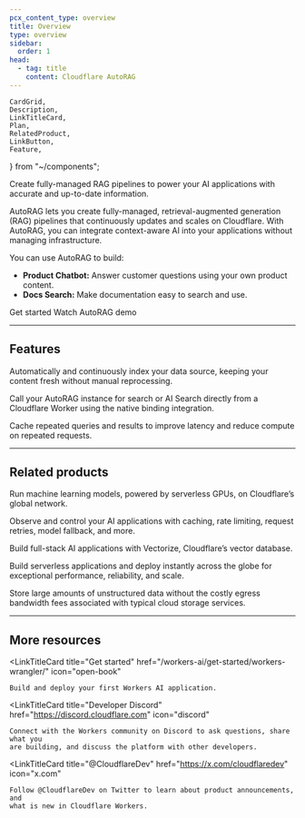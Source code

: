```yaml
---
pcx_content_type: overview
title: Overview
type: overview
sidebar:
  order: 1
head:
  - tag: title
    content: Cloudflare AutoRAG
---
```


	CardGrid,
	Description,
	LinkTitleCard,
	Plan,
	RelatedProduct,
	LinkButton,
	Feature,
} from "~/components";

<Description>
	Create fully-managed RAG pipelines to power your AI applications with accurate
	and up-to-date information.
</Description>

<Plan type="all" />

AutoRAG lets you create fully-managed, retrieval-augmented generation (RAG) pipelines that continuously updates and scales on Cloudflare. With AutoRAG, you can integrate context-aware AI into your applications without managing infrastructure.

You can use AutoRAG to build:

- **Product Chatbot:** Answer customer questions using your own product content.
- **Docs Search:** Make documentation easy to search and use.

<div>
	<LinkButton href="/autorag/get-started">Get started</LinkButton>
	<LinkButton
		target="_blank"
		variant="secondary"
		icon="external"
		href="https://www.youtube.com/watch?v=JUFdbkiDN2U"
	>
		Watch AutoRAG demo
	</LinkButton>
</div>

---

## Features

<Feature header="Automated indexing" href="/autorag/configuration/indexing/" cta="View indexing">

Automatically and continuously index your data source, keeping your content fresh without manual reprocessing.

</Feature>

<Feature header="Workers Binding" href="/autorag/usage/workers-binding/" cta="Add to Worker">

Call your AutoRAG instance for search or AI Search directly from a Cloudflare Worker using the native binding integration.

</Feature>

<Feature header="Similarity caching" href="/autorag/configuration/cache/" cta="Use caching">

Cache repeated queries and results to improve latency and reduce compute on repeated requests.

</Feature>

---

## Related products

<RelatedProduct header="Workers AI" href="/workers-ai/" product="workers-ai">

Run machine learning models, powered by serverless GPUs, on Cloudflare’s global network.

</RelatedProduct>

<RelatedProduct header="AI Gateway" href="/ai-gateway/" product="ai-gateway">

Observe and control your AI applications with caching, rate limiting, request retries, model fallback, and more.

</RelatedProduct>

<RelatedProduct header="Vectorize" href="/vectorize/" product="vectorize">

Build full-stack AI applications with Vectorize, Cloudflare’s vector database.

</RelatedProduct>

<RelatedProduct header="Workers" href="/workers/" product="workers">

Build serverless applications and deploy instantly across the globe for exceptional performance, reliability, and scale.

</RelatedProduct>

<RelatedProduct header="R2" href="/r2/" product="r2">

Store large amounts of unstructured data without the costly egress bandwidth fees associated with typical cloud storage services.

</RelatedProduct>

---

## More resources

<CardGrid>

<LinkTitleCard
	title="Get started"
	href="/workers-ai/get-started/workers-wrangler/"
	icon="open-book"
>
	Build and deploy your first Workers AI application.
</LinkTitleCard>

<LinkTitleCard
	title="Developer Discord"
	href="https://discord.cloudflare.com"
	icon="discord"
>
	Connect with the Workers community on Discord to ask questions, share what you
	are building, and discuss the platform with other developers.
</LinkTitleCard>

<LinkTitleCard
	title="@CloudflareDev"
	href="https://x.com/cloudflaredev"
	icon="x.com"
>
	Follow @CloudflareDev on Twitter to learn about product announcements, and
	what is new in Cloudflare Workers.
</LinkTitleCard>

</CardGrid>
